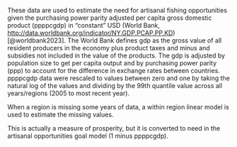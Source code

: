 These data are used to estimate the need for artisanal fishing opportunities given the purchasing power parity adjusted per capita gross domestic product (ppppcgdp) in "constant" USD (World Bank, [http://data.worldbank.org/indicator/NY.GDP.PCAP.PP.KD](http://data.worldbank.org/indicator/NY.GDP.PCAP.PP.KD)) [@worldbank2023]. The World Bank defines gdp as the gross value of all resident producers in the economy plus product taxes and minus and subsidies not included in the value of the products. The gdp is adjusted by population size to get per capita output and by purchasing power parity (ppp) to account for the difference in exchange rates between countries.  ppppcgdp data were rescaled to values between zero and one by taking the natural log of the values and dividing by the 99th quantile value across all years/regions (2005 to most recent year). 

When a region is missing some years of data, a within region linear model is used to estimate the missing values.

This is actually a measure of prosperity, but it is converted to need in the artisanal opportunities goal model (1 minus ppppcgdp).
